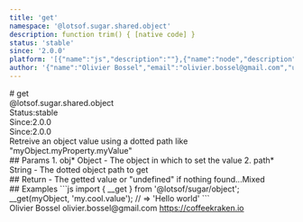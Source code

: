 ```yaml
---
title: 'get'
namespace: '@lotsof.sugar.shared.object'
description: function trim() { [native code] }
status: 'stable'
since: '2.0.0'
platform: '[{"name":"js","description":""},{"name":"node","description":""}]'
author: '{"name":"Olivier Bossel","email":"olivier.bossel@gmail.com","url":"https://coffeekraken.io"}'
---
```

<div class="docmap-mdx">
# get
<div class="_namespace">@lotsof.sugar.shared.object</div>
<div class="_metas">
<div class="_status"><span class="_status-label">Status:</span><span class="_status-value -stable">stable</span></div>
<div class="_since"><span class="_since-label">Since:</span><span class="_since-value">2.0.0</span></div>
<div class="_since"><span class="_since-label">Since:</span><span class="_since-value">2.0.0</span></div>
</div>
<div class="_description">
Retreive an object value using a dotted path like "myObject.myProperty.myValue"
</div>
<div class="_params">
## Params
1. <span class="_name">obj<span class="_required">*</span></span><span class="_default"></span> <span class="_type">Object</span>
   - The object in which to set the value
2. <span class="_name">path<span class="_required">*</span></span><span class="_default"></span> <span class="_type">String</span>
   - The dotted object path to get
</div>
<div class="_return">
## Return
- <span class="_description">The getted value or "undefined" if nothing found...</span><span class="_default"></span><span class="_type">Mixed</span>
</div>
<div class="_examples">
## Examples
```js
import { __get } from '@lotsof/sugar/object';
__get(myObject, 'my.cool.value'); // => 'Hello world'
```
</div>
<div class="_author">
<span class="_name">Olivier Bossel</span>
<span class="_email">olivier.bossel@gmail.com</span>
<a href="https://coffeekraken.io" target="_blank" class="_url">https://coffeekraken.io</a>
</div>
</div>
